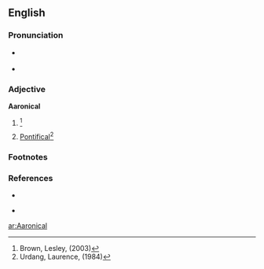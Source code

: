 ==English==

===Pronunciation===
* {{a|RP}} {{IPA|/ær.ɑˈnɪ.kəl/|/ɛː.rɑˈnɪ.kəl/|}}
* {{a|GA}} {{IPA|/ær.ɑˈnɪ.kəl/|/ɛ.rɑˈnɪ.kəl/|}}

===Adjective===
'''Aaronical'''

# {{alternative form of| Aaronic}}{{defdate|Late 17<sub>th</sup> cventury.}}<ref>Brown, Lesley, (2003)</ref>
# [[pontifical|Pontifical]]<ref>Urdang, Laurence, (1984)</ref>

===Footnotes===
<references/>

===References===
* {{reference-book | last =| first = | authorlink =  | coauthors =  | editor =Brown, Lesley  | others =  | title = The Shorter Oxford English Dictionary | origdate =  | origyear = 1933| origmonth =  | url =  | format =  | accessdate =  | accessyear =  | accessmonth =  | edition = 5th | date =  | year =2003| month =  | publisher =Oxford University Press  | location =Oxford, UK | language =  | id =  | doi = | isbn =978-0-19-860575-7 | lccn = | ol = | pages =2| chapter =  | chapterurl =  | quote =}}

* {{reference-book | last =| first = | authorlink =  | coauthors =  | editor =Urdang, Laurence    | others =  | title = The Random House College Dictionary | origdate =  | origyear = 1975| origmonth =  | url =  | format =  | accessdate =  | accessyear =  | accessmonth =  | edition =  | date =  | year =1984| month =  | publisher =Random House, Inc.  | location = New York, NY | language =  | id =  | doi = | isbn =0-394-43600-8 | lccn = | ol = | pages =1| chapter =  | chapterurl =  | quote =}}



[[ar:Aaronical]]